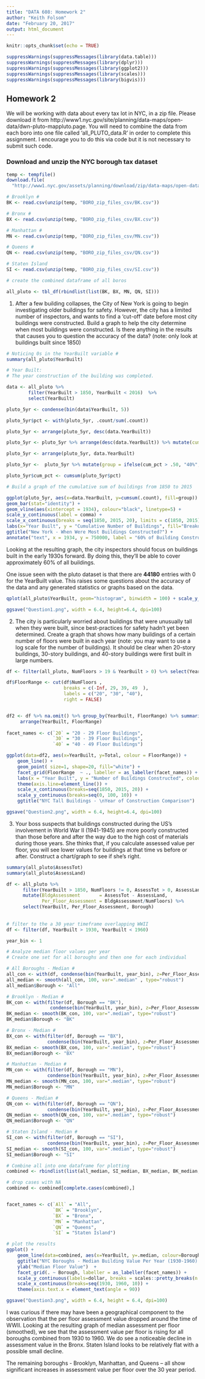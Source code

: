 ```yaml
---
title: "DATA 608: Homework 2"
author: "Keith Folsom"
date: "February 20, 2017"
output: html_document
---
```


```r
knitr::opts_chunk$set(echo = TRUE)
```

```r
suppressWarnings(suppressMessages(library(data.table)))
suppressWarnings(suppressMessages(library(dplyr)))
suppressWarnings(suppressMessages(library(ggplot2)))
suppressWarnings(suppressMessages(library(scales)))
suppressWarnings(suppressMessages(library(bigvis)))

```


## Homework 2

We will be working with data about every tax lot in NYC, in a zip file. Please download it from http://www1.nyc.gov/site/planning/data-maps/open-data/dwn-pluto-mappluto.page. You will need to combine the data from each boro into one file called 'all_PLUTO_data.R' in order to complete this assignment. I encourage you to do this via code but it is not necessary to submit such code. 

### Download and unzip the NYC borough tax dataset

```r

temp <- tempfile()
download.file(
  "http://www1.nyc.gov/assets/planning/download/zip/data-maps/open-data/nyc_pluto_16v2%20.zip", temp)

# Brooklyn #
BK <- read.csv(unzip(temp, "BORO_zip_files_csv/BK.csv"))

# Bronx #
BX <- read.csv(unzip(temp, "BORO_zip_files_csv/BX.csv"))

# Manhattan #
MN <- read.csv(unzip(temp, "BORO_zip_files_csv/MN.csv"))

# Queens #
QN <- read.csv(unzip(temp, "BORO_zip_files_csv/QN.csv"))

# Staten Island
SI <- read.csv(unzip(temp, "BORO_zip_files_csv/SI.csv"))

# create the combined dataframe of all boros

all_pluto <- tbl_df(rbindlist(list(BK, BX, MN, QN, SI)))

```


1. After a few building collapses, the City of New York is going to begin investigating older buildings for safety. However, the city has a limited number of inspectors, and wants to find a 'cut-off' date before most city buildings were constructed. Build a graph to help the city determine when most buildings were constructed. Is there anything in the results that causes you to question the accuracy of the data? (note: only look at buildings built since 1850)

```r

# Noticing 0s in the YearBuilt variable #
summary(all_pluto$YearBuilt)

# Year Built:
# The year construction of the building was completed. 

data <- all_pluto %>%
        filter(YearBuilt > 1850, YearBuilt < 2016)  %>% 
        select(YearBuilt)

pluto_5yr <- condense(bin(data$YearBuilt, 5))

pluto_5yr$pct <- with(pluto_5yr, .count/sum(.count))

pluto_5yr <- arrange(pluto_5yr, desc(data.YearBuilt)) 

pluto_5yr <- pluto_5yr %>% arrange(desc(data.YearBuilt)) %>% mutate(cum_pct = cumsum(pct)) 

pluto_5yr <- arrange(pluto_5yr, data.YearBuilt)

pluto_5yr <-  pluto_5yr %>% mutate(group = ifelse(cum_pct > .50, "40%", "60%"))

pluto_5yr$cum_pct <- cumsum(pluto_5yr$pct)

# Build a graph of the cumulative sum of buildings from 1850 to 2015

ggplot(pluto_5yr, aes(x=data.YearBuilt, y=cumsum(.count), fill=group)) +  
geom_bar(stat="identity") +
geom_vline(aes(xintercept = 1934), colour="black", linetype=5) +
scale_y_continuous(label = comma) + 
scale_x_continuous(breaks = seq(1850, 2015, 20), limits = c(1850, 2015)) +
labs(x="Year Built", y = "Cumulative Number of Buildings", fill="Breakdown") + 
ggtitle("New York - When Were Most Buildings Constructed?") +
annotate("text", x = 1934, y = 750000, label = "60% of Building Constructed \n After 1934", colour="black", size = 3)   

```

Looking at the resulting graph, the city inspectors should focus on buildings built in the early 1930s forward.  By doing this, they'll be able to cover approximately 60% of all buildings.

One issue seen with the pluto dataset is that there are __44180__ entries with 0 for the YearBuilt value.  This raises some questions about the accuracy of the data and any generated statistics or graphs based on the data.

```r

qplot(all_pluto$YearBuilt, geom="histogram", binwidth = 100) + scale_y_continuous(label = comma) 

```

```r

ggsave("Question1.png", width = 6.4, height=6.4, dpi=100)

```

2. The city is particularly worried about buildings that were unusually tall when they were built, since best-practices for safety hadn't yet been determined. Create a graph that shows how many buildings of a certain number of floors were built in each year (note: you may want to use a log scale for the number of buildings). It should be clear when 20-story buildings, 30-story buildings, and 40-story buildings were first built in large numbers.


```r

df <- filter(all_pluto, NumFloors > 19 & YearBuilt > 0) %>% select(YearBuilt, NumFloors)

df$FloorRange <- cut(df$NumFloors , 
                     breaks = c(-Inf, 29, 39, 49  ), 
                     labels = c("20", "30", "40"), 
                     right = FALSE)


df2 <- df %>% na.omit() %>% group_by(YearBuilt, FloorRange) %>% summarise(Total = n()) %>% select(YearBuilt, FloorRange, Total) %>%
     arrange(YearBuilt, FloorRange)  
 
facet_names <- c(`20` = "20 - 29 Floor Buildings",
                 `30` = "30 - 39 Floor Buildings",
                 `40` = "40 - 49 Floor Buildings")

ggplot(data=df2, aes(x=YearBuilt, y=Total, colour = FloorRange)) +
    geom_line() +
    geom_point( size=1, shape=20, fill="white") + 
    facet_grid(FloorRange  ~ ., labeller = as_labeller(facet_names)) +
    labs(x = "Year Built", y = "Number of Buildings Constructed", colour = "Floor Range") +
    theme(axis.line=element_line()) + 
    scale_x_continuous(breaks=seq(1850, 2015, 20)) +
    scale_y_continuous(breaks=seq(0, 100, 10)) +
    ggtitle("NYC Tall Buildings - \nYear of Construction Comparison")

```
 
```r

ggsave("Question2.png", width = 6.4, height=6.4, dpi=100)

```



3. Your boss suspects that buildings constructed during the US's involvement in World War II (1941-1945) are more poorly constructed than those before and after the way due to the high cost of materials during those years. She thinks that, if you calculate assessed value per floor, you will see lower values for buildings at that time vs before or after. Construct a chart/graph to see if she's right. 

```r

summary(all_pluto$AssessTot)
summary(all_pluto$AssessLand)

df <- all_pluto %>%  
      filter(YearBuilt > 1850, NumFloors != 0, AssessTot > 0, AssessLand > 0) %>%
      mutate(BldgAssessment       = AssessTot - AssessLand,
             Per_Floor_Assessment = BldgAssessment/NumFloors) %>%
      select(YearBuilt, Per_Floor_Assessment, Borough)
     
  
# filter to the a 30 year timeframe overlapping WWII
df <- filter(df, YearBuilt > 1930, YearBuilt < 1960)

year_bin <- 1

# Analyze median floor values per year
# Create one set for all boroughs and then one for each individual

# All Boroughs - Median #
all_con <- with(df, condense(bin(YearBuilt, year_bin), z=Per_Floor_Assessment, summary="median"))
all_median <- smooth(all_con, 100, var=".median" , type="robust")
all_median$Borough <- "All"

# Brooklyn - Median #
BK_con <- with(filter(df, Borough == "BK"),
                condense(bin(YearBuilt, year_bin), z=Per_Floor_Assessment, summary="median"))
BK_median <- smooth(BK_con, 100, var=".median", type="robust")
BK_median$Borough <- "BK"

# Bronx - Median #
BX_con <- with(filter(df, Borough == "BX"),
               condense(bin(YearBuilt, year_bin), z=Per_Floor_Assessment, summary="median"))
BX_median <- smooth(BX_con, 100, var=".median", type="robust")
BX_median$Borough <- "BX"

# Manhattan - Median #
MN_con <- with(filter(df, Borough == "MN"),
               condense(bin(YearBuilt, year_bin), z=Per_Floor_Assessment, summary="median"))
MN_median <- smooth(MN_con, 100, var=".median", type="robust")
MN_median$Borough <- "MN"

# Queens - Median #
QN_con <- with(filter(df, Borough == "QN"),
               condense(bin(YearBuilt, year_bin), z=Per_Floor_Assessment, summary="median"))
QN_median <- smooth(QN_con, 100, var=".median", type="robust")
QN_median$Borough <- "QN"

# Staten Island - Median #
SI_con <- with(filter(df, Borough == "SI"),
               condense(bin(YearBuilt, year_bin), z=Per_Floor_Assessment, summary="median"))
SI_median <- smooth(SI_con, 100, var=".median", type="robust")
SI_median$Borough <- "SI"

# Combine all into one dataframe for plotting
combined <- rbindlist(list(all_median, SI_median, BX_median, BK_median, MN_median, QN_median))

# drop cases with NA
combined <- combined[complete.cases(combined),]


facet_names <- c(`All` = "All",
                 `BK` = "Brooklyn",
                 `BX` = "Bronx",
                 `MN` = "Manhattan",
                 `QN` = "Queens",
                 `SI` = "Staten Island")

# plot the results 
ggplot() +  
    geom_line(data=combined, aes(x=YearBuilt, y=.median, colour=Borough)) + 
    ggtitle("NYC Boroughs - Median Building Value Per Year (1930-1960) ") + 
    ylab("Median Floor Value")  + 
    facet_grid(. ~ Borough, labeller = as_labeller(facet_names)) +
    scale_y_continuous(labels=dollar, breaks = scales::pretty_breaks(n = 7)) +
    scale_x_continuous(breaks=seq(1930, 1960, 10)) +
    theme(axis.text.x = element_text(angle = 90))

```

```r
ggsave("Question3.png", width = 6.4, height = 6.4, dpi=100)

```

I was curious if there may have been a geographical component to the observation that the per floor assessment value dropped around the time of WWII.  Looking at the resulting graph of median assessment per floor (smoothed), we see that the assessment value per floor is rising for all boroughs combined from 1930 to 1960.  We do see a noticeable decline in assessment value in the Bronx.  Staten Island looks to be relatively flat with a possible small decline.  

The remaining boroughs - Brooklyn, Manhattan, and Queens -- all show significant increases in assessment value per floor over the 30 year period.



